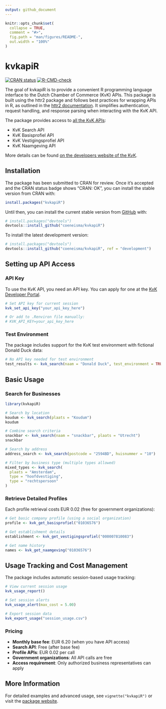 ```yaml
---
output: github_document
---
```


<!-- README.md is generated from README.Rmd. Please edit that file -->

```r
knitr::opts_chunk$set(
  collapse = TRUE,
  comment = "#>",
  fig.path = "man/figures/README-",
  out.width = "100%"
)
```

# kvkapiR

<!-- badges: start -->
[![CRAN status](https://www.r-pkg.org/badges/version/kvkapiR)](https://CRAN.R-project.org/package=kvkapiR)
[![R-CMD-check](https://github.com/coeneisma/kvkapiR/workflows/R-CMD-check/badge.svg)](https://github.com/coeneisma/kvkapiR/actions)
<!-- badges: end -->

The goal of kvkapiR is to provide a convenient R programming language interface to the Dutch Chamber of Commerce (KvK) APIs. This package is built using the httr2 package and follows best practices for wrapping APIs in R, as outlined in the [httr2 documentation](https://httr2.r-lib.org/articles/wrapping-apis.html). It simplifies authentication, request handling, and response parsing when interacting with the KvK API.

The package provides access to [all the KvK APIs](https://developers.kvk.nl/documentation#available-apis):

* KvK Search API
* KvK Basisprofiel API
* KvK Vestigingsprofiel API
* KvK Naamgeving API

More details can be found [on the developers website of the KvK](https://developers.kvk.nl/apis).

## Installation

The package has been submitted to CRAN for review. Once it's accepted and the CRAN status badge shows "CRAN: OK", you can install the stable version from CRAN with:

``` r
install.packages("kvkapiR")
```

Until then, you can install the current stable version from [GitHub](https://github.com/) with:

``` r
# install.packages("devtools")
devtools::install_github("coeneisma/kvkapiR")
```

To install the latest development version:

``` r
# install.packages("devtools")
devtools::install_github("coeneisma/kvkapiR", ref = "development")
```

## Setting up API Access

### API Key

To use the KvK API, you need an API key. You can apply for one at the [KvK Developer Portal](https://developers.kvk.nl/apply-for-apis?step=api-overview).

```r
# Set API key for current session
kvk_set_api_key("your_api_key_here")

# Or add to .Renviron file manually:
# KVK_API_KEY=your_api_key_here
```

### Test Environment

The package includes support for the KvK test environment with fictional Donald Duck data:

```r
# No API key needed for test environment
test_results <- kvk_search(naam = "Donald Duck", test_environment = TRUE)
```

## Basic Usage

### Search for Businesses

```r
library(kvkapiR)

# Search by location
koudum <- kvk_search(plaats = "Koudum")
koudum

# Combine search criteria
snackbar <- kvk_search(naam = "snackbar", plaats = "Utrecht")
snackbar

# Search by address
address_search <- kvk_search(postcode = "2594BD", huisnummer = "10")

# Filter by business type (multiple types allowed)
mixed_types <- kvk_search(
  plaats = "Amsterdam",
  type = "hoofdvestiging",
  type = "rechtspersoon"
)
```

### Retrieve Detailed Profiles

Each profile retrieval costs EUR 0.02 (free for government organizations):

```r
# Get basic company profile (using a social organization)
profile <- kvk_get_basisprofiel("01036576")

# Get establishment details
establishment <- kvk_get_vestigingsprofiel("000007810083")

# Get name history
names <- kvk_get_naamgeving("01036576")
```

## Usage Tracking and Cost Management

The package includes automatic session-based usage tracking:

```r
# View current session usage
kvk_usage_report()

# Set session alerts
kvk_usage_alert(max_cost = 5.00)

# Export session data
kvk_export_usage("session_usage.csv")
```

### Pricing
- **Monthly base fee**: EUR 6.20 (when you have API access)
- **Search API**: Free (after base fee)
- **Profile APIs**: EUR 0.02 per call
- **Government organizations**: All API calls are free
- **Access requirement**: Only authorized business representatives can apply

## More Information

For detailed examples and advanced usage, see `vignette("kvkapiR")` or visit the [package website](https://coeneisma.github.io/kvkapiR/).
